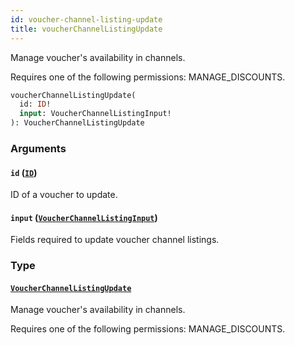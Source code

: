 ```yaml
---
id: voucher-channel-listing-update
title: voucherChannelListingUpdate
---
```



Manage voucher's availability in channels. 

Requires one of the following permissions: MANAGE_DISCOUNTS.

```graphql
voucherChannelListingUpdate(
  id: ID!
  input: VoucherChannelListingInput!
): VoucherChannelListingUpdate
```


### Arguments

#### `id` ([`ID`](../../../developer/api-reference/scalars/id))

ID of a voucher to update.


#### `input` ([`VoucherChannelListingInput`](../../../developer/api-reference/inputs/voucher-channel-listing-input))

Fields required to update voucher channel listings.


### Type

#### [`VoucherChannelListingUpdate`](../../../developer/api-reference/objects/voucher-channel-listing-update) 

Manage voucher's availability in channels. 

Requires one of the following permissions: MANAGE_DISCOUNTS.




